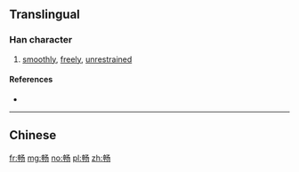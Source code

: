 {{also|暢}}
==Translingual==

===Han character===
{{Han char|rn=102|rad=田|as=03|sn=8|four=|canj=LLNSH}}

# [[smoothly]], [[freely]], [[unrestrained]]

====References====
* {{Han ref|kx=0760.031|hdz=42531.030|uh=7545|ud=30021}}

----

==Chinese==
{{zh-see|暢}}

[[fr:畅]]
[[mg:畅]]
[[no:畅]]
[[pl:畅]]
[[zh:畅]]